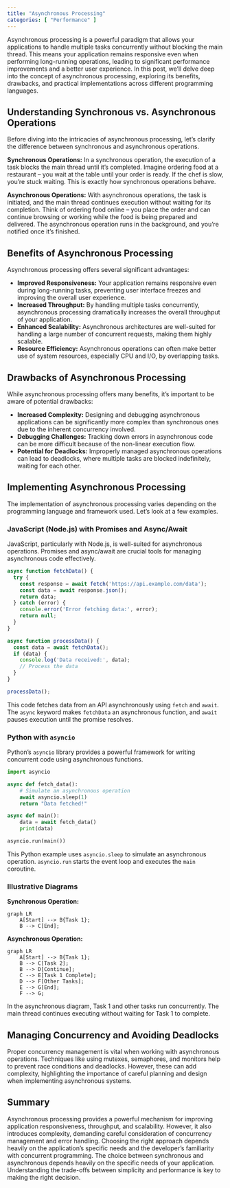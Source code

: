 ```yaml
---
title: "Asynchronous Processing"
categories: [ "Performance" ]
---
```



Asynchronous processing is a powerful paradigm that allows your applications to handle multiple tasks concurrently without blocking the main thread.  This means your application remains responsive even when performing long-running operations, leading to significant performance improvements and a better user experience.  In this post, we'll delve deep into the concept of asynchronous processing, exploring its benefits, drawbacks, and practical implementations across different programming languages.


## Understanding Synchronous vs. Asynchronous Operations

Before diving into the intricacies of asynchronous processing, let's clarify the difference between synchronous and asynchronous operations.

**Synchronous Operations:** In a synchronous operation, the execution of a task blocks the main thread until it's completed.  Imagine ordering food at a restaurant – you wait at the table until your order is ready.  If the chef is slow, you're stuck waiting.  This is exactly how synchronous operations behave.

**Asynchronous Operations:**  With asynchronous operations, the task is initiated, and the main thread continues execution without waiting for its completion.  Think of ordering food online – you place the order and can continue browsing or working while the food is being prepared and delivered.  The asynchronous operation runs in the background, and you're notified once it's finished.


## Benefits of Asynchronous Processing

Asynchronous processing offers several significant advantages:

* **Improved Responsiveness:** Your application remains responsive even during long-running tasks, preventing user interface freezes and improving the overall user experience.
* **Increased Throughput:** By handling multiple tasks concurrently, asynchronous processing dramatically increases the overall throughput of your application.
* **Enhanced Scalability:** Asynchronous architectures are well-suited for handling a large number of concurrent requests, making them highly scalable.
* **Resource Efficiency:**  Asynchronous operations can often make better use of system resources, especially CPU and I/O, by overlapping tasks.


## Drawbacks of Asynchronous Processing

While asynchronous processing offers many benefits, it's important to be aware of potential drawbacks:

* **Increased Complexity:**  Designing and debugging asynchronous applications can be significantly more complex than synchronous ones due to the inherent concurrency involved.
* **Debugging Challenges:** Tracking down errors in asynchronous code can be more difficult because of the non-linear execution flow.
* **Potential for Deadlocks:** Improperly managed asynchronous operations can lead to deadlocks, where multiple tasks are blocked indefinitely, waiting for each other.


## Implementing Asynchronous Processing

The implementation of asynchronous processing varies depending on the programming language and framework used. Let's look at a few examples.


### JavaScript (Node.js) with Promises and Async/Await

JavaScript, particularly with Node.js, is well-suited for asynchronous operations.  Promises and async/await are crucial tools for managing asynchronous code effectively.

```javascript
async function fetchData() {
  try {
    const response = await fetch('https://api.example.com/data');
    const data = await response.json();
    return data;
  } catch (error) {
    console.error('Error fetching data:', error);
    return null;
  }
}

async function processData() {
  const data = await fetchData();
  if (data) {
    console.log('Data received:', data);
    // Process the data
  }
}

processData();
```

This code fetches data from an API asynchronously using `fetch` and `await`.  The `async` keyword makes `fetchData` an asynchronous function, and `await` pauses execution until the promise resolves.


### Python with `asyncio`

Python's `asyncio` library provides a powerful framework for writing concurrent code using asynchronous functions.

```python
import asyncio

async def fetch_data():
    # Simulate an asynchronous operation
    await asyncio.sleep(1)
    return "Data fetched!"

async def main():
    data = await fetch_data()
    print(data)

asyncio.run(main())
```

This Python example uses `asyncio.sleep` to simulate an asynchronous operation. `asyncio.run` starts the event loop and executes the `main` coroutine.


### Illustrative Diagrams

**Synchronous Operation:**

```mermaid
graph LR
    A[Start] --> B{Task 1};
    B --> C[End];
```

**Asynchronous Operation:**

```mermaid
graph LR
    A[Start] --> B{Task 1};
    B --> C[Task 2];
    B --> D[Continue];
    C --> E[Task 1 Complete];
    D --> F[Other Tasks];
    E --> G[End];
    F --> G;
```

In the asynchronous diagram, Task 1 and other tasks run concurrently.  The main thread continues executing without waiting for Task 1 to complete.


##  Managing Concurrency and Avoiding Deadlocks

Proper concurrency management is vital when working with asynchronous operations. Techniques like using mutexes, semaphores, and monitors help to prevent race conditions and deadlocks.  However,  these can add complexity, highlighting the importance of careful planning and design when implementing asynchronous systems.



## Summary

Asynchronous processing provides a powerful mechanism for improving application responsiveness, throughput, and scalability.  However, it also introduces complexity, demanding careful consideration of concurrency management and error handling.  Choosing the right approach depends heavily on the application's specific needs and the developer's familiarity with concurrent programming. The choice between synchronous and asynchronous depends heavily on the specific needs of your application. Understanding the trade-offs between simplicity and performance is key to making the right decision.

